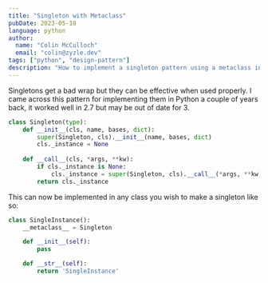 ```yaml
---
title: "Singleton with Metaclass"
pubDate: 2023-05-18
language: python
author:
  name: "Colin McCulloch"
  email: "colin@zyzle.dev"
tags: ["python", "design-pattern"]
description: "How to implement a singleton pattern using a metaclass in Python."
---
```


Singletons get a bad wrap but they can be effective when used properly. I came across this pattern for implementing them in Python a couple of years back, it worked well in 2.7 but may be out of date for 3.

```python title="singleton.py"
class Singleton(type):
	def __init__(cls, name, bases, dict):
		super(Singleton, cls).__init__(name, bases, dict)
		cls._instance = None
                              
	def __call__(cls, *args, **kw):
		if cls._instance is None:
			cls._instance = super(Singleton, cls).__call__(*args, **kw)
		return cls._instance
```

This can now be implemented in any class you wish to make a singleton like so:

```python
class SingleInstance():
	__metaclass__ = Singleton

	def __init__(self):
		pass

	def __str__(self):
		return 'SingleInstance'

```